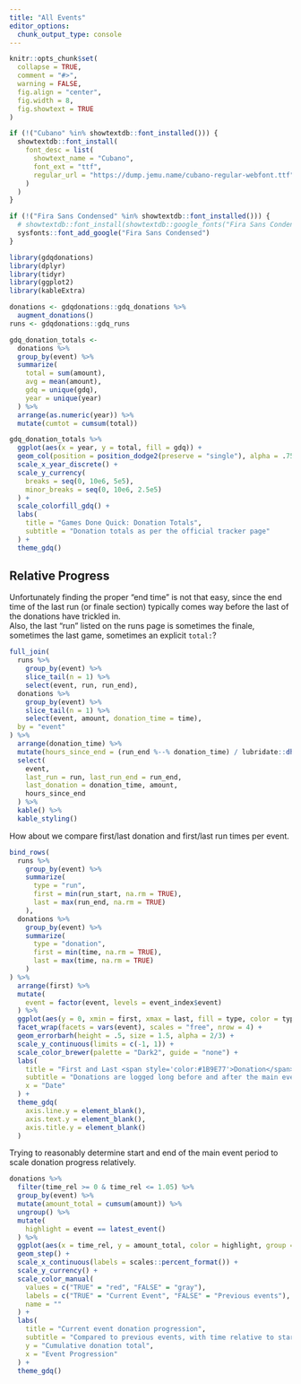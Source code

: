 ```yaml
---
title: "All Events"
editor_options: 
  chunk_output_type: console
---
```


```r
knitr::opts_chunk$set(
  collapse = TRUE,
  comment = "#>",
  warning = FALSE,
  fig.align = "center",
  fig.width = 8,
  fig.showtext = TRUE
)

if (!("Cubano" %in% showtextdb::font_installed())) {
  showtextdb::font_install(
    font_desc = list(
      showtext_name = "Cubano",
      font_ext = "ttf",
      regular_url = "https://dump.jemu.name/cubano-regular-webfont.ttf"
    )
  )
}

if (!("Fira Sans Condensed" %in% showtextdb::font_installed())) {
  # showtextdb::font_install(showtextdb::google_fonts("Fira Sans Condensed"))
  sysfonts::font_add_google("Fira Sans Condensed")
}
```

```r
library(gdqdonations)
library(dplyr)
library(tidyr)
library(ggplot2)
library(kableExtra)

donations <- gdqdonations::gdq_donations %>% 
  augment_donations()
runs <- gdqdonations::gdq_runs
```

```r
gdq_donation_totals <-
  donations %>%
  group_by(event) %>%
  summarize(
    total = sum(amount),
    avg = mean(amount),
    gdq = unique(gdq),
    year = unique(year)
  ) %>%
  arrange(as.numeric(year)) %>%
  mutate(cumtot = cumsum(total))
```


```r
gdq_donation_totals %>%
  ggplot(aes(x = year, y = total, fill = gdq)) +
  geom_col(position = position_dodge2(preserve = "single"), alpha = .75) +
  scale_x_year_discrete() +
  scale_y_currency(
    breaks = seq(0, 10e6, 5e5),
    minor_breaks = seq(0, 10e6, 2.5e5)
  ) +
  scale_colorfill_gdq() +
  labs(
    title = "Games Done Quick: Donation Totals",
    subtitle = "Donation totals as per the official tracker page"
  ) +
  theme_gdq()
```

## Relative Progress

Unfortunately finding the proper "end time" is not that easy, since the end time of the last run (or finale section) typically comes way before the last of the donations have trickled in.  
Also, the last "run" listed on the runs page is sometimes the finale, sometimes the last game, sometimes an explicit `total:`?

```r
full_join(
  runs %>%
    group_by(event) %>%
    slice_tail(n = 1) %>% 
    select(event, run, run_end),
  donations %>% 
    group_by(event) %>% 
    slice_tail(n = 1) %>% 
    select(event, amount, donation_time = time),
  by = "event"
) %>% 
  arrange(donation_time) %>% 
  mutate(hours_since_end = (run_end %--% donation_time) / lubridate::dhours(1)) %>% 
  select(
    event,
    last_run = run, last_run_end = run_end,
    last_donation = donation_time, amount,
    hours_since_end
  ) %>% 
  kable() %>% 
  kable_styling()
```

How about we compare first/last donation and first/last run times per event.

```r
bind_rows(
  runs %>%
    group_by(event) %>% 
    summarize(
      type = "run",
      first = min(run_start, na.rm = TRUE),
      last = max(run_end, na.rm = TRUE)
    ),
  donations %>%
    group_by(event) %>% 
    summarize(
      type = "donation",
      first = min(time, na.rm = TRUE),
      last = max(time, na.rm = TRUE)
    )
) %>% 
  arrange(first) %>% 
  mutate(
    event = factor(event, levels = event_index$event)
  ) %>% 
  ggplot(aes(y = 0, xmin = first, xmax = last, fill = type, color = type)) +
  facet_wrap(facets = vars(event), scales = "free", nrow = 4) +
  geom_errorbarh(height = .5, size = 1.5, alpha = 2/3) +
  scale_y_continuous(limits = c(-1, 1)) +
  scale_color_brewer(palette = "Dark2", guide = "none") +
  labs(
    title = "First and Last <span style='color:#1B9E77'>Donation</span> and <span style='color:#D95F02'>Run</span>  per Event",
    subtitle = "Donations are logged long before and after the main event period",
    x = "Date"
  ) +
  theme_gdq(
    axis.line.y = element_blank(),
    axis.text.y = element_blank(),
    axis.title.y = element_blank()
  )
```


Trying to reasonably determine start and end of the main event period to scale donation progress relatively.

```r
donations %>%
  filter(time_rel >= 0 & time_rel <= 1.05) %>%
  group_by(event) %>%
  mutate(amount_total = cumsum(amount)) %>%
  ungroup() %>%
  mutate(
    highlight = event == latest_event()
  ) %>% 
  ggplot(aes(x = time_rel, y = amount_total, color = highlight, group = event)) +
  geom_step() +
  scale_x_continuous(labels = scales::percent_format()) +
  scale_y_currency() +
  scale_color_manual(
    values = c("TRUE" = "red", "FALSE" = "gray"), 
    labels = c("TRUE" = "Current Event", "FALSE" = "Previous events"),
    name = ""
  ) +
  labs(
    title = "Current event donation progression",
    subtitle = "Compared to previous events, with time relative to start/end of event",
    y = "Cumulative donation total",
    x = "Event Progression"
  ) +
  theme_gdq()
```

